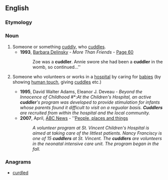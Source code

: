 ==English==

===Etymology===
{{suffix|cuddle|er}}

===Noun===
{{en-noun}}

# Someone or something [[cuddly]], who [[cuddle]]s.
#* '''1993''', [[w:Barbara Delinsky|Barbara Delinsky]] - ''More Than Friends'' - [http://books.google.co.uk/books?id=VIAa_JoKzn8C&q=cuddler&dq=cuddler&lr=&pgis=1 Page 60]
#*: Zoe was a '''cuddler'''. Annie swore she had been a '''cuddler''' in the womb, so continued...''
# {{chiefly|US}} Someone who volunteers or works in a [[hospital]] by caring for [[baby|babies]] (by showing [[human touch]], giving [[cuddle]]s etc.)
#* '''1995''', David Walter Adams, Eleanor J. Deveau - ''Beyond the Innocence of Childhood '' #*:''At the Children's Hospital, an active '''cuddler''''s program was developed to provide stimulation for infants whose parents found it difficult to visit on a regualar basis. '''Cuddlers''' are recruited from within the hospital and the local community.''
#* '''2007''', April, [[w:American Broadcasting Company|ABC News]] - ''[http://abclocal.go.com/wtvg/story?section=local&id=5189958 People, places and things]
#*: ''A volunteer program at St. Vincent Children's Hospital is aimed at taking care of the littlest patients. Nancy Franciscy is one of 15 '''cuddlers''' at St. Vincent. The '''cuddlers''' are volunteers in the neonatal intensive care unit. The program began in the fall.''

===Anagrams===
* [[curdled#English|curdled]]